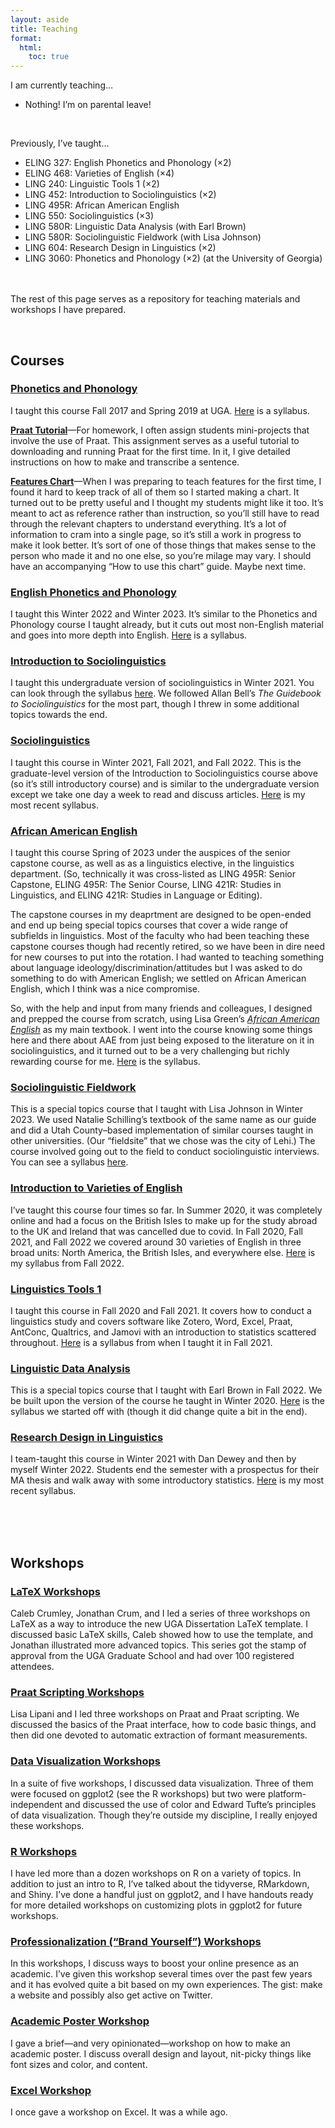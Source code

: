 ```yaml
---
layout: aside
title: Teaching
format:
  html:
    toc: true
---
```


I am currently teaching… 

* Nothing! I'm on parental leave!

<br/>

Previously, I've taught…

* ELING 327: English Phonetics and Phonology (×2)
* ELING 468: Varieties of English (×4)
* LING 240: Linguistic Tools 1 (×2)
* LING 452: Introduction to Sociolinguistics (×2)
* LING 495R: African American English
* LING 550: Sociolinguistics (×3)
* LING 580R: Linguistic Data Analysis (with Earl Brown)
* LING 580R: Sociolinguistic Fieldwork (with Lisa Johnson)
* LING 604: Research Design in Linguistics (×2)
* LING 3060: Phonetics and Phonology (×2) (at the University of Georgia)

<br/>
<br/>
The rest of this page serves as a repository for teaching materials and workshops I have prepared.

<br/>

## Courses

### [Phonetics and Phonology](http://bulletin.uga.edu/Link.aspx?cid=ling3060)

I taught this course Fall 2017 and Spring 2019 at UGA. [Here](/downloads/190308_LING3060_syllabus.pdf) is a syllabus.

**[Praat Tutorial](/downloads/190523-Praat_tutorial.pdf)**---For homework, I often assign students mini-projects that involve the use of Praat. This assignment serves as a useful tutorial to downloading and running Praat for the first time. In it, I give detailed instructions on how to make and transcribe a sentence.

**[Features Chart](/downloads/180814-features_chart.pdf)**---When I was preparing to teach features for the first time, I found it hard to keep track of all of them so I started making a chart. It turned out to be pretty useful and I thought my students might like it too. It's meant to act as reference rather than instruction, so you'll still have to read through the relevant chapters to understand everything. It's a lot of information to cram into a single page, so it's still a work in progress to make it look better. It's sort of one of those things that makes sense to the person who made it and no one else, so you're milage may vary. I should have an accompanying "How to use this chart" guide. Maybe next time. 

### [English Phonetics and Phonology](https://catalog23byu.coursedog.com/courses/11232-001)

I taught this Winter 2022 and Winter 2023. It's similar to the Phonetics and Phonology course I taught already, but it cuts out most non-English material and goes into more depth into English. [Here](/downloads/230103-E327_syllabus.pdf) is a syllabus.

### [Introduction to Sociolinguistics](https://catalog23byu.coursedog.com/courses/12546-000)

I taught this undergraduate version of sociolinguistics in Winter 2021. You can look through the syllabus [here](/downloads/210102-L452_syllabus.pdf). We followed Allan Bell's *The Guidebook to Sociolinguistics* for the most part, though I threw in some additional topics towards the end.

### [Sociolinguistics](https://catalog.byu.edu/humanities/linguistics/sociolinguistics)

I taught this course in Winter 2021, Fall 2021, and Fall 2022. This is the graduate-level version of the Introduction to Sociolinguistics course above (so it's still introductory course) and is similar to the undergraduate version except we take one day a week to read and discuss articles. [Here](/downloads/220103-L550_syllabus.pdf) is my most recent syllabus.

### [African American English](https://catalog.byu.edu/courses/12295-001)

I taught this course Spring of 2023 under the auspices of the senior capstone course, as well as as a linguistics elective, in the linguistics department. (So, technically it was cross-listed as LING 495R: Senior Capstone, ELING 495R: The Senior Course, LING 421R: Studies in Linguistics, and ELING 421R: Studies in Language or Editing). 

The capstone courses in my deaprtment are designed to be open-ended and end up being special topics courses that cover a wide range of subfields in linguistics. Most of the faculty who had been teaching these capstone courses though had recently retired, so we have been in dire need for new courses to put into the rotation. I had wanted to teaching something about language ideology/discrimination/attitudes but I was asked to do something to do with American English; we settled on African American English, which I think was a nice compromise. 

So, with the help and input from many friends and colleagues, I designed and prepped the course from scratch, using Lisa Green's *[African American English](https://doi.org/10.1017/CBO9780511800306)* as my main textbook. I went into the course knowing some things here and there about AAE from just being exposed to the literature on it in sociolinguistics, and it turned out to be a very challenging but richly rewarding course for me. [Here](/downloads/230503-L495R_AAE_syllabus.pdf) is the syllabus.

### [Sociolinguistic Fieldwork](https://catalog23byu.coursedog.com/courses/01990-003)

This is a special topics course that I taught with Lisa Johnson in Winter 2023. We used Natalie Schilling's textbook of the same name as our guide and did a Utah County--based implementation of similar courses taught in other universities. (Our "fieldsite" that we chose was the city of Lehi.) The course involved going out to the field to conduct sociolinguistic interviews. You can see a syllabus [here](/downloads/230105-L580_socio_fieldwork.pdf). 

### [Introduction to Varieties of English](https://catalog.byu.edu/humanities/linguistics/introduction-varieties-of-english)

I've taught this course four times so far. In Summer 2020, it was completely online and had a focus on the British Isles to make up for the study abroad to the UK and Ireland that was cancelled due to covid. In Fall 2020, Fall 2021, and Fall 2022 we covered around 30 varieties of English in three broad units: North America, the British Isles, and everywhere else. [Here](/downloads/220103-E468_syllabus.pdf) is my syllabus from Fall 2022.

### [Linguistics Tools 1](https://catalog.byu.edu/humanities/linguistics/linguistic-tools-1)

I taught this course in Fall 2020 and Fall 2021. It covers how to conduct a linguistics study and covers software like Zotero, Word, Excel, Praat, AntConc, Qualtrics, and Jamovi with an introduction to statistics scattered throughout. [Here](/downloads/220103-L240_syllabus.pdf) is a syllabus from when I taught it in Fall 2021.

### [Linguistic Data Analysis](https://catalog23byu.coursedog.com/courses/01990-003)

This is a special topics course that I taught with Earl Brown in Fall 2022. We be built upon the version of the course he taught in Winter 2020. [Here](/downloads/220801_L580_data_analysis.pdf) is the syllabus we started off with (though it did change quite a bit in the end).

### [Research Design in Linguistics](https://gradstudies.byu.edu/course/research-design-linguistics)

I team-taught this course in Winter 2021 with Dan Dewey and then by myself Winter 2022. Students end the semester with a prospectus for their MA thesis and walk away with some introductory statistics. [Here](/downloads/220103-L604_syllabus.pdf) is my most recent syllabus.



<br/>
<br/>
<br/>




## Workshops

### [LaTeX Workshops](/pages/latex)

Caleb Crumley, Jonathan Crum, and I led a series of three workshops on LaTeX as a way to introduce the new UGA Dissertation LaTeX template. I discussed basic LaTeX skills, Caleb showed how to use the template, and Jonathan illustrated more advanced topics. This series got the stamp of approval from the UGA Graduate School and had over 100 registered attendees.

### [Praat Scripting Workshops](/pages/praat-workshops)

Lisa Lipani and I led three workshops on Praat and Praat scripting. We discussed the basics of the Praat interface, how to code basic things, and then did one devoted to automatic extraction of formant measurements. 

### [Data Visualization Workshops](/pages/dataviz)

In a suite of five workshops, I discussed data visualization. Three of them were focused on ggplot2 (see the R workshops) but two were platform-independent and discussed the use of color and Edward Tufte's principles of data visualization. Though they're outside my discipline, I really enjoyed these workshops.

### [R Workshops](/pages/r-workshops)

I have led more than a dozen workshops on R on a variety of topics. In addition to just an intro to R, I've talked about the tidyverse, RMarkdown, and Shiny. I've done a handful just on ggplot2, and I have handouts ready for more detailed workshops on customizing plots in ggplot2 for future workshops. 

### [Professionalization ("Brand Yourself") Workshops](/pages/brand-yourself)

In this workshops, I discuss ways to boost your online presence as an academic. I've given this workshop several times over the past few years and it has evolved quite a bit based on my own experiences. The gist: make a website and possibly also get active on Twitter.

### [Academic Poster Workshop](/downloads/190911-poster_workshop.pdf)

I gave a brief---and very opinionated---workshop on how to make an academic poster. I discuss overall design and layout, nit-picky things like font sizes and color, and content. 

### [Excel Workshop](/blog/excel-workshop)

I once gave a workshop on Excel. It was a while ago.
